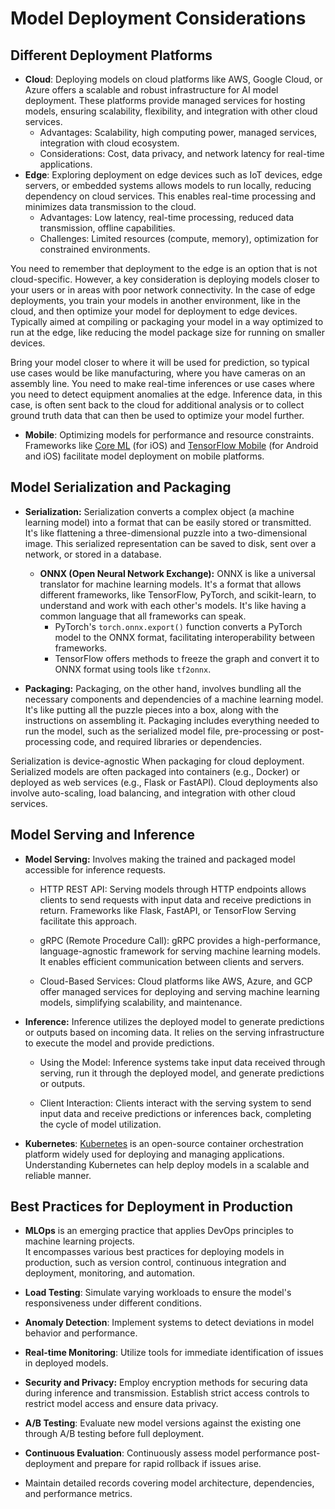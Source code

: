 # Model Deployment Considerations

## Different Deployment Platforms
- **Cloud**: Deploying models on cloud platforms like AWS, Google Cloud, or Azure offers a scalable and robust infrastructure for AI model deployment. These platforms provide managed services for hosting models, ensuring scalability, flexibility, and integration with other cloud services.
    - Advantages: Scalability, high computing power, managed services, integration with cloud ecosystem.
    - Considerations: Cost, data privacy, and network latency for real-time applications.
- **Edge**: Exploring deployment on edge devices such as IoT devices, edge servers, or embedded systems allows models to run locally, reducing dependency on cloud services. This enables real-time processing and minimizes data transmission to the cloud.
    - Advantages: Low latency, real-time processing, reduced data transmission, offline capabilities.
    - Challenges: Limited resources (compute, memory), optimization for constrained environments.

You need to remember that deployment to the edge is an option that is not cloud-specific. However, a key consideration is deploying models closer to your users or in areas with poor network connectivity. In the case of edge deployments, you train your models in another environment, like in the cloud, and then optimize your model for deployment to edge devices. Typically aimed at compiling or packaging your model in a way optimized to run at the edge, like reducing the model package size for running on smaller devices.

Bring your model closer to where it will be used for prediction, so typical use cases would be like manufacturing, where you have cameras on an assembly line. You need to make real-time inferences or use cases where you need to detect equipment anomalies at the edge. Inference data, in this case, is often sent back to the cloud for additional analysis or to collect ground truth data that can then be used to optimize your model further.

- **Mobile**: Optimizing models for performance and resource constraints. Frameworks like [Core ML](https://developer.apple.com/documentation/coreml) (for iOS) and [TensorFlow Mobile](https://www.tensorflow.org/mobile) (for Android and iOS) facilitate model deployment on mobile platforms.

## Model Serialization and Packaging

- **Serialization:** Serialization converts a complex object (a machine learning model) into a format that can be easily stored or transmitted. It's like flattening a three-dimensional puzzle into a two-dimensional image. This serialized representation can be saved to disk, sent over a network, or stored in a database.
    - **ONNX (Open Neural Network Exchange):** ONNX is like a universal translator for machine learning models. It's a format that allows different frameworks, like TensorFlow, PyTorch, and scikit-learn, to understand and work with each other's models. It's like having a common language that all frameworks can speak. 
        - PyTorch's `torch.onnx.export()` function converts a PyTorch model to the ONNX format, facilitating interoperability between frameworks.
        - TensorFlow offers methods to freeze the graph and convert it to ONNX format using tools like `tf2onnx`.

- **Packaging:** Packaging, on the other hand, involves bundling all the necessary components and dependencies of a machine learning model. It's like putting all the puzzle pieces into a box, along with the instructions on assembling it. Packaging includes everything needed to run the model, such as the serialized model file, pre-processing or post-processing code, and required libraries or dependencies.
    
Serialization is device-agnostic When packaging for cloud deployment. Serialized models are often packaged into containers (e.g., Docker) or deployed as web services (e.g., Flask or FastAPI). Cloud deployments also involve auto-scaling, load balancing, and integration with other cloud services.

## Model Serving and Inference

- **Model Serving:**  Involves making the trained and packaged model accessible for inference requests.
    - HTTP REST API: Serving models through HTTP endpoints allows clients to send requests with input data and receive predictions in return. Frameworks like Flask, FastAPI, or TensorFlow Serving facilitate this approach.

    - gRPC (Remote Procedure Call): gRPC provides a high-performance, language-agnostic framework for serving machine learning models. It enables efficient communication between clients and servers.

    - Cloud-Based Services: Cloud platforms like AWS, Azure, and GCP offer managed services for deploying and serving machine learning models, simplifying scalability, and maintenance.
- **Inference:** Inference utilizes the deployed model to generate predictions or outputs based on incoming data. It relies on the serving infrastructure to execute the model and provide predictions.

    - Using the Model: Inference systems take input data received through serving, run it through the deployed model, and generate predictions or outputs.

    - Client Interaction: Clients interact with the serving system to send input data and receive predictions or inferences back, completing the cycle of model utilization.


- **Kubernetes**: [Kubernetes](https://kubernetes.io/docs/home/) is an open-source container orchestration platform widely used for deploying and managing applications. Understanding Kubernetes can help deploy models in a scalable and reliable manner.
## Best Practices for Deployment in Production
- **MLOps** is an emerging practice that applies DevOps principles to machine learning projects. <br />It encompasses various best practices for deploying models in production, such as version control, continuous integration and deployment, monitoring, and automation.

- **Load Testing**: Simulate varying workloads to ensure the model's responsiveness under different conditions.

- **Anomaly Detection**: Implement systems to detect deviations in model behavior and performance.
- **Real-time Monitoring**: Utilize tools for immediate identification of issues in deployed models.

- **Security and Privacy:** Employ encryption methods for securing data during inference and transmission. Establish strict access controls to restrict model access and ensure data privacy.

- **A/B Testing**: Evaluate new model versions against the existing one through A/B testing before full deployment.
- **Continuous Evaluation**: Continuously assess model performance post-deployment and prepare for rapid rollback if issues arise.
- Maintain detailed records covering model architecture, dependencies, and performance metrics.